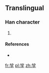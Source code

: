 ==Translingual==

===Han character===
{{Han char|rn=39|rad=子|as=05|sn=8|four=|canj=女尸弓木 (VSND)|ids=⿱[[幼]][[子]]}}

# {{defn|Han|sort=子05}}

====References====
* {{Han ref|kx=0279.121|hdz=21015.051|uh=5B67|ud=23399}}

[[fr:孧]]
[[pl:孧]]
[[zh:孧]]